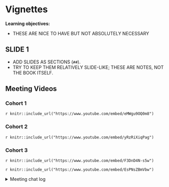 # Vignettes

**Learning objectives:**

- THESE ARE NICE TO HAVE BUT NOT ABSOLUTELY NECESSARY

## SLIDE 1

- ADD SLIDES AS SECTIONS (`##`).
- TRY TO KEEP THEM RELATIVELY SLIDE-LIKE; THESE ARE NOTES, NOT THE BOOK ITSELF.

## Meeting Videos

### Cohort 1

`r knitr::include_url("https://www.youtube.com/embed/eMWgu9OQ0m8")`


### Cohort 2

`r knitr::include_url("https://www.youtube.com/embed/yRzRiXiqPag")`


### Cohort 3

`r knitr::include_url("https://www.youtube.com/embed/F3DnD4N-s5w")`

`r knitr::include_url("https://www.youtube.com/embed/EsPNsZBmVbw")`

<details>
<summary> Meeting chat log </summary>

```
PART 1:
00:37:30	Rex Parsons:	https://github.com/gentrywhite/DSSP/blob/master/R/predict.R
00:38:55	Ryan Metcalf:	[Data frames and tibles](https://adv-r.hadley.nz/vectors-chap.html#tibble)
00:39:57	Rex Parsons:	https://github.com/SurajGupta/r-source/blob/master/src/library/stats/R/predict.R
01:22:52	Rex Parsons:	https://www.youtube.com/watch?v=PGOTeN-ItXo&list=PLOkVupluCIjvfzQFgjiSQIccKiC-BJXwi
01:28:11	Rex Parsons:	https://stackoverflow.com/a/11562457/11738294

PART 2:
01:19:19	Ryan Metcalf:	https://bookdown.org/yihui/rmarkdown-cookbook/
01:21:06	Ryan Metcalf:	https://bookdown.org/
01:24:14	Brendan Lam:	Sort of related, are there any packages to create cheatsheets (e.g., https://www.rstudio.com/resources/cheatsheets/ )?
01:25:05	Rex Parsons:	https://github.com/brentthorne/posterdown
01:25:37	Brendan Lam:	Thanks!^
```
</details>
